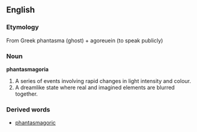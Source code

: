 ==English==
===Etymology===
From Greek phantasma (ghost) + agoreuein (to speak publicly)

===Noun===
'''phantasmagoria'''

#A series of events involving rapid changes in light intensity and colour.
#A dreamlike state where real and imagined elements are blurred together.

===Derived words===
*[[phantasmagoric]]